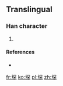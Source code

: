 ==Translingual==

===Han character===
{{Han char|rn=32|rad=土|as=08|sn=11|four=47191|canj=GBCD|ids=⿰土罙}}

# {{defn|Han|sort=土08}}

====References====
* {{Han ref|kx=0232.181|hdz=10458.101|uh=5814|ud=22548|bh=D4AE|bd=54446}}

[[fr:堔]]
[[ko:堔]]
[[pl:堔]]
[[zh:堔]]